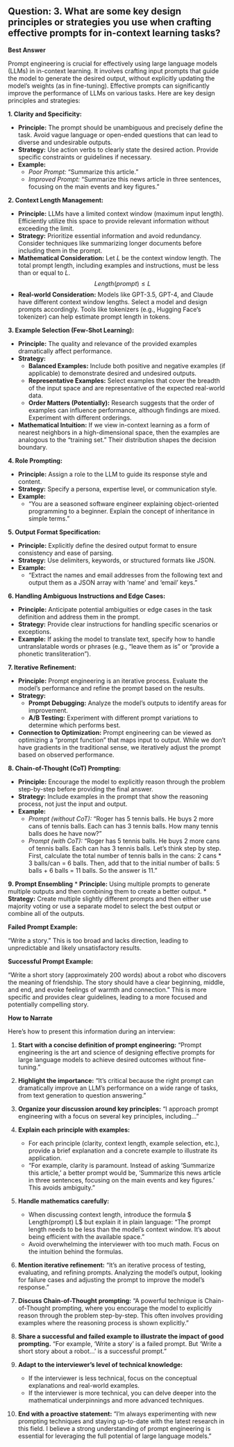 ## Question: 3. What are some key design principles or strategies you use when crafting effective prompts for in-context learning tasks?

**Best Answer**

Prompt engineering is crucial for effectively using large language models (LLMs) in in-context learning.  It involves crafting input prompts that guide the model to generate the desired output, without explicitly updating the model's weights (as in fine-tuning). Effective prompts can significantly improve the performance of LLMs on various tasks. Here are key design principles and strategies:

**1. Clarity and Specificity:**

*   **Principle:**  The prompt should be unambiguous and precisely define the task.  Avoid vague language or open-ended questions that can lead to diverse and undesirable outputs.
*   **Strategy:** Use action verbs to clearly state the desired action. Provide specific constraints or guidelines if necessary.
*   **Example:**
    *   *Poor Prompt:* "Summarize this article."
    *   *Improved Prompt:* "Summarize this news article in three sentences, focusing on the main events and key figures."

**2. Context Length Management:**

*   **Principle:** LLMs have a limited context window (maximum input length). Efficiently utilize this space to provide relevant information without exceeding the limit.
*   **Strategy:** Prioritize essential information and avoid redundancy. Consider techniques like summarizing longer documents before including them in the prompt.
*   **Mathematical Consideration:** Let $L$ be the context window length. The total prompt length, including examples and instructions, must be less than or equal to $L$. $$ Length(prompt) \le L$$
*   **Real-world Consideration:** Models like GPT-3.5, GPT-4, and Claude have different context window lengths. Select a model and design prompts accordingly. Tools like tokenizers (e.g., Hugging Face's tokenizer) can help estimate prompt length in tokens.

**3. Example Selection (Few-Shot Learning):**

*   **Principle:** The quality and relevance of the provided examples dramatically affect performance.
*   **Strategy:**
    *   **Balanced Examples:** Include both positive and negative examples (if applicable) to demonstrate desired and undesired outputs.
    *   **Representative Examples:**  Select examples that cover the breadth of the input space and are representative of the expected real-world data.
    *   **Order Matters (Potentially):** Research suggests that the order of examples can influence performance, although findings are mixed. Experiment with different orderings.
*   **Mathematical Intuition:** If we view in-context learning as a form of nearest neighbors in a high-dimensional space, then the examples are analogous to the "training set." Their distribution shapes the decision boundary.

**4. Role Prompting:**

*   **Principle:** Assign a role to the LLM to guide its response style and content.
*   **Strategy:** Specify a persona, expertise level, or communication style.
*   **Example:**
    *   "You are a seasoned software engineer explaining object-oriented programming to a beginner. Explain the concept of inheritance in simple terms."

**5. Output Format Specification:**

*   **Principle:** Explicitly define the desired output format to ensure consistency and ease of parsing.
*   **Strategy:** Use delimiters, keywords, or structured formats like JSON.
*   **Example:**
    *   "Extract the names and email addresses from the following text and output them as a JSON array with 'name' and 'email' keys."

**6. Handling Ambiguous Instructions and Edge Cases:**

*   **Principle:** Anticipate potential ambiguities or edge cases in the task definition and address them in the prompt.
*   **Strategy:** Provide clear instructions for handling specific scenarios or exceptions.
*   **Example:**  If asking the model to translate text, specify how to handle untranslatable words or phrases (e.g., "leave them as is" or "provide a phonetic transliteration").

**7. Iterative Refinement:**

*   **Principle:** Prompt engineering is an iterative process. Evaluate the model's performance and refine the prompt based on the results.
*   **Strategy:**
    *   **Prompt Debugging:** Analyze the model's outputs to identify areas for improvement.
    *   **A/B Testing:** Experiment with different prompt variations to determine which performs best.
*   **Connection to Optimization:** Prompt engineering can be viewed as optimizing a "prompt function" that maps input to output. While we don't have gradients in the traditional sense, we iteratively adjust the prompt based on observed performance.

**8. Chain-of-Thought (CoT) Prompting:**

*   **Principle:** Encourage the model to explicitly reason through the problem step-by-step before providing the final answer.
*   **Strategy:** Include examples in the prompt that show the reasoning process, not just the input and output.
*   **Example:**
    *   *Prompt (without CoT):* "Roger has 5 tennis balls. He buys 2 more cans of tennis balls. Each can has 3 tennis balls. How many tennis balls does he have now?"
    *   *Prompt (with CoT):* "Roger has 5 tennis balls. He buys 2 more cans of tennis balls. Each can has 3 tennis balls. Let's think step by step. First, calculate the total number of tennis balls in the cans: 2 cans * 3 balls/can = 6 balls.  Then, add that to the initial number of balls: 5 balls + 6 balls = 11 balls. So the answer is 11."

**9. Prompt Ensembling**
*   **Principle:** Using multiple prompts to generate multiple outputs and then combining them to create a better output.
*   **Strategy:** Create multiple slightly different prompts and then either use majority voting or use a separate model to select the best output or combine all of the outputs.

**Failed Prompt Example:**

"Write a story."  This is too broad and lacks direction, leading to unpredictable and likely unsatisfactory results.

**Successful Prompt Example:**

"Write a short story (approximately 200 words) about a robot who discovers the meaning of friendship. The story should have a clear beginning, middle, and end, and evoke feelings of warmth and connection." This is more specific and provides clear guidelines, leading to a more focused and potentially compelling story.

**How to Narrate**

Here's how to present this information during an interview:

1.  **Start with a concise definition of prompt engineering:** "Prompt engineering is the art and science of designing effective prompts for large language models to achieve desired outcomes without fine-tuning."

2.  **Highlight the importance:** "It's critical because the right prompt can dramatically improve an LLM's performance on a wide range of tasks, from text generation to question answering."

3.  **Organize your discussion around key principles:** "I approach prompt engineering with a focus on several key principles, including..."

4.  **Explain each principle with examples:**
    *   For each principle (clarity, context length, example selection, etc.), provide a brief explanation and a concrete example to illustrate its application.
    *   "For example, clarity is paramount. Instead of asking 'Summarize this article,' a better prompt would be, 'Summarize this news article in three sentences, focusing on the main events and key figures.'  This avoids ambiguity."

5.  **Handle mathematics carefully:**
    *   When discussing context length, introduce the formula $ Length(prompt) \le L$ but explain it in plain language: "The prompt length needs to be less than the model's context window.  It's about being efficient with the available space."
    *   Avoid overwhelming the interviewer with too much math. Focus on the intuition behind the formulas.

6.  **Mention iterative refinement:** "It's an iterative process of testing, evaluating, and refining prompts.  Analyzing the model's output, looking for failure cases and adjusting the prompt to improve the model's response."

7.  **Discuss Chain-of-Thought prompting:** "A powerful technique is Chain-of-Thought prompting, where you encourage the model to explicitly reason through the problem step-by-step. This often involves providing examples where the reasoning process is shown explicitly."

8.  **Share a successful and failed example to illustrate the impact of good prompting.**  "For example, 'Write a story' is a failed prompt.  But 'Write a short story about a robot...' is a successful prompt."

9.  **Adapt to the interviewer's level of technical knowledge:**
    *   If the interviewer is less technical, focus on the conceptual explanations and real-world examples.
    *   If the interviewer is more technical, you can delve deeper into the mathematical underpinnings and more advanced techniques.

10. **End with a proactive statement:** "I'm always experimenting with new prompting techniques and staying up-to-date with the latest research in this field. I believe a strong understanding of prompt engineering is essential for leveraging the full potential of large language models."

